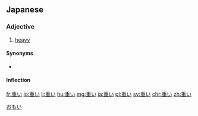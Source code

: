 ==Japanese==
{{ja-kanjitab|おも|yomi=kun}}

===Adjective===
{{ja-adj|infl=i|おもい}}

# [[heavy]]

====Synonyms====
* {{ja-r|重たい|おもたい}}

====Inflection====
{{ja-i|おも}}

[[Category:1000 Japanese basic words|おもい]]

[[fr:重い]]
[[lo:重い]]
[[li:重い]]
[[hu:重い]]
[[mg:重い]]
[[ja:重い]]
[[pl:重い]]
[[sv:重い]]
[[chr:重い]]
[[zh:重い]]